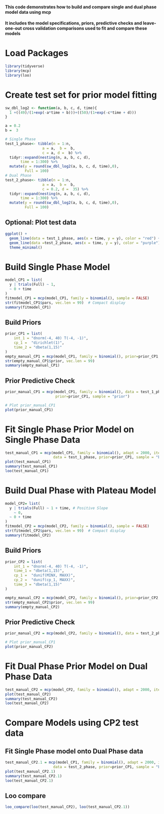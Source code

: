 
#### This code demonstrates how to build and compare single and dual phase model data using mcp
#### It includes the model specifications, priors, predictive checks and leave-one-out cross validation comparisons used to fit and compare these models

# Load Packages
```r
library(tidyverse)
library(mcp)
library(loo)
```

# Create test set for prior model fitting
```r
sw_dbl_log2 <- function(a, b, c, d, time){
  1 +((49)/(1+exp(-a*time + b)))+((50)/(1+exp(-c*time + d)))
}

a = 0.2
b =  3

# Single Phase
test_1_phase<- tibble(n = 1:n,
                 a = a,  b =  b,
                 c = a, d =  b) %>% 
  tidyr::expand(nesting(n, a, b, c, d),
       time = 1:300) %>% 
  mutate(y = round(sw_dbl_log2(a, b, c, d, time),0),
         Full = 100)
# Dual Phase
test_2_phase<- tibble(n = 1:n,
                 a = a,  b =  b,
                 c = 0.2, d =  35) %>% 
  tidyr::expand(nesting(n, a, b, c, d),
       time = 1:300) %>% 
  mutate(y = round(sw_dbl_log2(a, b, c, d, time),0),
         Full = 100)
```

## Optional: Plot test data
```r
ggplot() +
  geom_line(data = test_1_phase, aes(x = time, y = y), color = "red") +
  geom_line(data =test_2_phase, aes(x = time, y = y), color = "purple") +
  theme_minimal()
```

# Build Single Phase Model
```r
model_CP1 = list(
  y | trials(Full) ~ 1,
  ~ 0 + time 
)
fitmodel_CP1 = mcp(model_CP1, family = binomial(), sample = FALSE)
str(fitmodel_CP1$pars, vec.len = 99)  # Compact display
summary(fitmodel_CP1)
```

## Build Priors
```r
prior_CP1 = list(
    int_1 = "dnorm(-4, 40) T(-4, -1)",
    cp_1 =  "dirichlet(1)",
    time_2 = "dbeta(1,15)"
)
empty_manual_CP1 = mcp(model_CP1, family = binomial(), prior=prior_CP1, sample = FALSE)
str(empty_manual_CP1$prior, vec.len = 99)
summary(empty_manual_CP1)
```

## Prior Predictive Check
```r
prior_manual_CP1 = mcp(model_CP1, family = binomial(), data = test_1_phase, 
                       prior=prior_CP1, sample = "prior")

# Plot prior_manual_CP1
plot(prior_manual_CP1)
```

# Fit Single Phase Prior Model on Single Phase Data
```r
test_manual_CP1 = mcp(model_CP1, family = binomial(), adapt = 2000, iter = 20000, 
                      data = test_1_phase, prior=prior_CP1, sample = "both")
plot(test_manual_CP1)
summary(test_manual_CP1)
loo(test_manual_CP1)
```
# Build Dual Phase with Plateau Model
```r
model_CP2= list(
  y | trials(Full) ~ 1 + time, # Positive Slope
    ~ 0,
  ~ 0 + time
)
fitmodel_CP2 = mcp(model_CP2, family = binomial(), sample = FALSE)
str(fitmodel_CP2$pars, vec.len = 99)  # Compact display
summary(fitmodel_CP2)

```

## Build Priors
```r
prior_CP2 = list(
    int_1 = "dnorm(-4, 40) T(-4, -1)", 
    time_1 = "dbeta(1,15)",
    cp_1 =  "dunif(MINX, MAXX)", 
    cp_2 =  "dunif(cp_1, MAXX)",
    time_3 = "dbeta(1,15)"
)

empty_manual_CP2 = mcp(model_CP2, family = binomial(), prior=prior_CP2, sample = FALSE, par_x = "time")
str(empty_manual_CP2$prior, vec.len = 99)
summary(empty_manual_CP2)
```

## Prior Predictive Check
```r
prior_manual_CP2 = mcp(model_CP2, family = binomial(), data = test_2_phase, prior=prior_CP2, sample = "prior")

# Plot prior_manual_CP1
plot(prior_manual_CP2)
```

# Fit Dual Phase Prior Model on Dual Phase Data
```r
test_manual_CP2 = mcp(model_CP2, family = binomial(), adapt = 2000, iter = 20000, data = test_2_phase, prior=prior_CP2, sample = "both")
plot(test_manual_CP2)
summary(test_manual_CP2)
loo(test_manual_CP2)
```

# Compare Models using CP2 test data
## Fit Single Phase model onto Dual Phase data
```r
test_manual_CP2.1 = mcp(model_CP1, family = binomial(), adapt = 2000, iter = 20000, 
                      data = test_2_phase, prior=prior_CP1, sample = "both")
plot(test_manual_CP2.1)
summary(test_manual_CP2.1)
loo(test_manual_CP2.1)
```

## Loo compare
```r
loo_compare(loo(test_manual_CP2), loo(test_manual_CP2.1))
```

